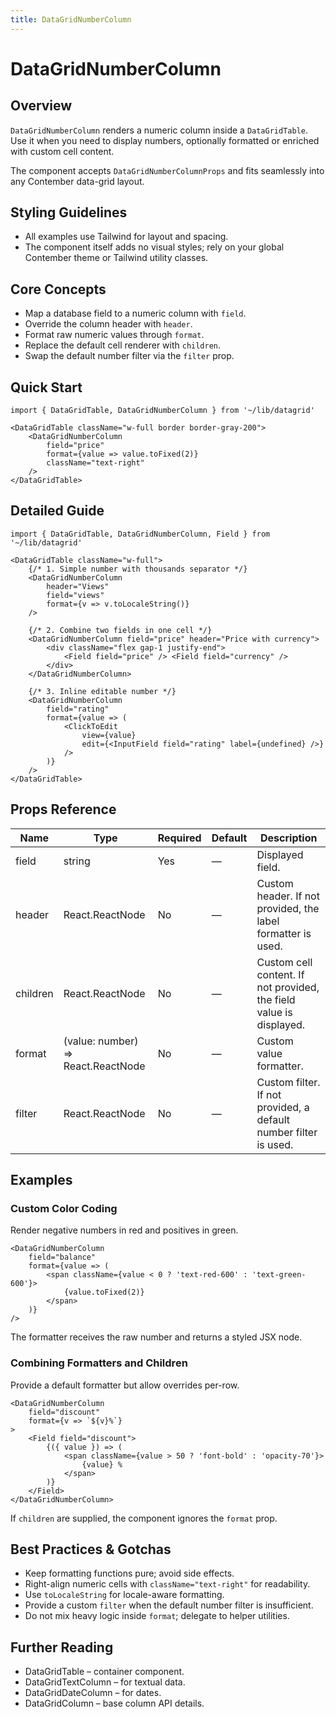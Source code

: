 ```yaml
---
title: DataGridNumberColumn
---
```


<!-- Edited by human: false -->
<!-- Examples count: 13 -->
<!-- Source examples: 1 -->
<!-- Playground examples: 2 -->
<!-- External examples: 10 -->
<!-- Import examples: 7 -->

# DataGridNumberColumn

## Overview
`DataGridNumberColumn` renders a numeric column inside a `DataGridTable`.
Use it when you need to display numbers, optionally formatted or enriched with custom cell content.

The component accepts `DataGridNumberColumnProps` and fits seamlessly into any Contember data-grid layout.

## Styling Guidelines
* All examples use Tailwind for layout and spacing.
* The component itself adds no visual styles; rely on your global Contember theme or Tailwind utility classes.

## Core Concepts
* Map a database field to a numeric column with `field`.
* Override the column header with `header`.
* Format raw numeric values through `format`.
* Replace the default cell renderer with `children`.
* Swap the default number filter via the `filter` prop.

## Quick Start
```tsx
import { DataGridTable, DataGridNumberColumn } from '~/lib/datagrid'

<DataGridTable className="w-full border border-gray-200">
	<DataGridNumberColumn
		field="price"
		format={value => value.toFixed(2)}
		className="text-right"
	/>
</DataGridTable>
```

## Detailed Guide
```tsx
import { DataGridTable, DataGridNumberColumn, Field } from '~/lib/datagrid'

<DataGridTable className="w-full">
	{/* 1. Simple number with thousands separator */}
	<DataGridNumberColumn
		header="Views"
		field="views"
		format={v => v.toLocaleString()}
	/>

	{/* 2. Combine two fields in one cell */}
	<DataGridNumberColumn field="price" header="Price with currency">
		<div className="flex gap-1 justify-end">
			<Field field="price" /> <Field field="currency" />
		</div>
	</DataGridNumberColumn>

	{/* 3. Inline editable number */}
	<DataGridNumberColumn
		field="rating"
		format={value => (
			<ClickToEdit
				view={value}
				edit={<InputField field="rating" label={undefined} />}
			/>
		)}
	/>
</DataGridTable>
```

## Props Reference
| Name | Type | Required | Default | Description |
| --- | --- | --- | --- | --- |
| field | string | Yes | — | Displayed field. |
| header | React.ReactNode | No | — | Custom header. If not provided, the label formatter is used. |
| children | React.ReactNode | No | — | Custom cell content. If not provided, the field value is displayed. |
| format | (value: number) => React.ReactNode | No | — | Custom value formatter. |
| filter | React.ReactNode | No | — | Custom filter. If not provided, a default number filter is used. |
## Examples

### Custom Color Coding
Render negative numbers in red and positives in green.

```tsx
<DataGridNumberColumn
	field="balance"
	format={value => (
		<span className={value < 0 ? 'text-red-600' : 'text-green-600'}>
			{value.toFixed(2)}
		</span>
	)}
/>
```
The formatter receives the raw number and returns a styled JSX node.

### Combining Formatters and Children
Provide a default formatter but allow overrides per-row.

```tsx
<DataGridNumberColumn
	field="discount"
	format={v => `${v}%`}
>
	<Field field="discount">
		{({ value }) => (
			<span className={value > 50 ? 'font-bold' : 'opacity-70'}>
				{value} %
			</span>
		)}
	</Field>
</DataGridNumberColumn>
```
If `children` are supplied, the component ignores the `format` prop.

## Best Practices & Gotchas
* Keep formatting functions pure; avoid side effects.
* Right-align numeric cells with `className="text-right"` for readability.
* Use `toLocaleString` for locale-aware formatting.
* Provide a custom `filter` when the default number filter is insufficient.
* Do not mix heavy logic inside `format`; delegate to helper utilities.

## Further Reading
* DataGridTable – container component.
* DataGridTextColumn – for textual data.
* DataGridDateColumn – for dates.
* DataGridColumn – base column API details.

<!-- End of Generated Documentation -->

